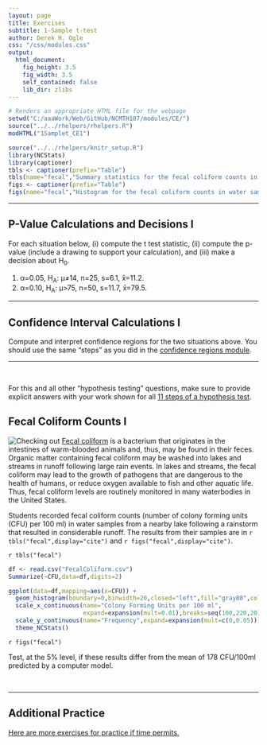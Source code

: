 ```yaml
---
layout: page
title: Exercises
subtitle: 1-Sample t-test
author: Derek H. Ogle
css: "/css/modules.css"
output:
  html_document:
    fig_height: 3.5
    fig_width: 3.5
    self_contained: false
    lib_dir: zlibs
---
```


```r
# Renders an appropriate HTML file for the webpage
setwd("C:/aaaWork/Web/GitHub/NCMTH107/modules/CE/")
source("../../rhelpers/rhelpers.R")
modHTML("1Samplet_CE1")
```

```r
source("../../rhelpers/knitr_setup.R")
library(NCStats)
library(captioner)
tbls <- captioner(prefix="Table")
tbls(name="fecal","Summary statistics for the fecal coliform counts in water samples from a nearby lake following a rainstorm.")
figs <- captioner(prefix="Table")
figs(name="fecal","Histogram for the fecal coliform counts in water samples from a nearby lake following a rainstorm.")
```

----

## P-Value Calculations and Decisions I

For each situation below, (i) compute the t test statistic, (ii) compute the p-value (include a drawing to support your calculation), and (iii) make a decision about H<sub>0</sub>.

1. &alpha;=0.05, H<sub>A</sub>: &mu;&ne;14, n=25, s=6.1, x&#772;=11.2.
1. &alpha;=0.10, H<sub>A</sub>: &mu;>75, n=50, s=11.7, x&#772;=79.5.

----

## Confidence Interval Calculations I

Compute and interpret confidence regions for the two situations above. You should use the same "steps" as you did in the [confidence regions module](ConfRegions_CE2).

----

&nbsp;

<div class="alert alert-success">For this and all other "hypothesis testing" questions, make sure to provide explicit answers with your work shown for all <a href="../11-steps">11 steps of a hypothesis test</a>.
</div>

## Fecal Coliform Counts I
<img src="http://derekogle.com/NCMTH107/modules/CE/zimgs/warning_sign.jpg" alt="Checking out" class="img-right">
[Fecal coliform](https://en.wikipedia.org/wiki/Fecal_coliform) is a bacterium that originates in the intestines of warm-blooded animals and, thus, may be found in their feces. Organic matter containing fecal coliform may be washed into lakes and streams in runoff following large rain events. In lakes and streams, the fecal coliform may lead to the growth of pathogens that are dangerous to the health of humans, or reduce oxygen available to fish and other aquatic life. Thus, fecal coliform levels are routinely monitored in many waterbodies in the United States.

Students recorded fecal coliform counts (number of colony forming units (CFU) per 100 ml) in water samples from a nearby lake following a rainstorm that resulted in considerable runoff. The results from their samples are in `r tbls("fecal",display="cite")` and `r figs("fecal",display="cite")`.

`r tbls("fecal")`

```r
df <- read.csv("FecalColiform.csv")
Summarize(~CFU,data=df,digits=2)
```

```r
ggplot(data=df,mapping=aes(x=CFU)) +
  geom_histogram(boundary=0,binwidth=20,closed="left",fill="gray80",color="black") +
  scale_x_continuous(name="Colony Forming Units per 100 ml",
                     expand=expansion(mult=0.01),breaks=seq(100,220,20)) +
  scale_y_continuous(name="Frequency",expand=expansion(mult=c(0,0.05))) +
  theme_NCStats()
```

`r figs("fecal")`

Test, at the 5% level, if these results differ from the mean of 178 CFU/100ml predicted by a computer model.

&nbsp;

----

## Additional Practice

[Here are more exercises for practice if time permits.](1Samplet_CE2)
